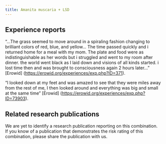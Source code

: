 ---
title: Amanita muscaria + LSD
---
## Experience reports

“…The grass seemed to move around in a spiraling fashion changing to brilliant colors of red, blue, and yellow… The time passed quickly and i returned home for a meal with my mom. The plate and food were as indistinguishable as her words but i struggled and went to my room after dinner. the world went black as I laid down and visions of all kinds started. i lost time then and was brought to consciousness again 2 hours later…” [Erowid] (https://erowid.org/experiences/exp.php?ID=371).

“I looked down at my feet and was amazed to see that they were miles away from the rest of me, I then looked around and everything was big and small at the same time” [Erowid] (https://erowid.org/experiences/exp.php?ID=73903).

## Related research publications

We are yet to identify a research publication reporting on this combination. If you know of a publication that demonstrates the risk rating of this combination, please share the publication with us.

